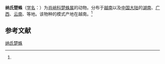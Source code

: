 {{Speciesbox
| name = 纳氏楚蛛
| status = 
| status_system = 
| image = 
| genus = Zygiella
| species = nadileri
| authority = (Heimer, 1984)<ref name='id13450'>{{cite web| url =http://www.bioinfo.cn/db05/BjdwSpecies.php?action=view&id=13450| title =纳氏楚蛛| work =《中国动物物种编目数据库》| publisher =中国科学院微生物研究所| author =中国科学院动物研究所| accessdate =2009-04-28| deadurl =yes| archiveurl =https://web.archive.org/web/20160305004042/http://www.bioinfo.cn/db05/BjdwSpecies.php?action=view&id=13450| archivedate =2016-03-05}}</ref>
}}

'''纳氏楚蛛'''（[[学名|学名]]：{{lang|la|''Zygiella nadileri''}}）为[[肖峭科|肖峭科]][[楚蛛属|楚蛛属]]的动物。分布于[[越南|越南]]以及[[中国大陆|中国大陆]]的[[湖南|湖南]]、[[广西|广西]]、[[云南|云南]]、等地。该物种的模式产地在越南。<ref name='id13450'/>

== 参考文献 ==
{{reflist}}

{{Wikispecies|Zygiella nadileri}}

[[Category:楚蛛属|纳氏楚蛛]]


{{蜘蛛小作品}}